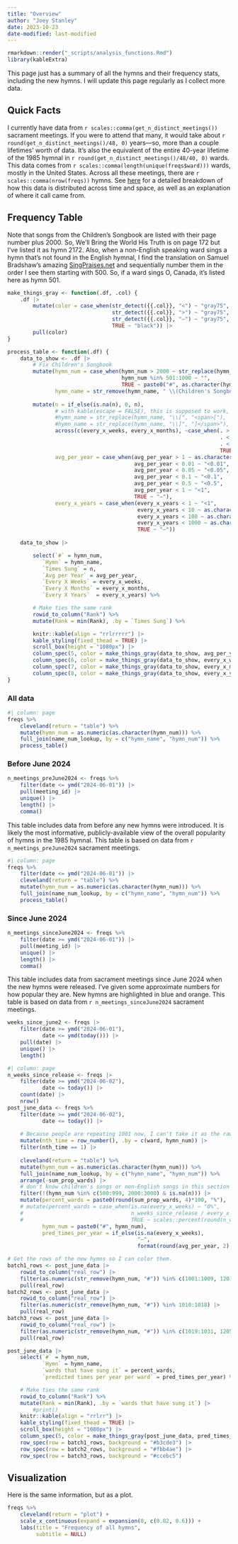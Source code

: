 ```yaml
---
title: "Overview"
author: "Joey Stanley"
date: 2023-10-23
date-modified: last-modified
---
```


```r
rmarkdown::render("_scripts/analysis_functions.Rmd")
library(kableExtra)
```

This page just has a summary of all the hymns and their frequency stats, including the new hymns. I will update this page regularly as I collect more data.

## Quick Facts

I currently have data from `r scales::comma(get_n_distinct_meetings())` sacrament meetings. If you were to attend that many, it would take about `r round(get_n_distinct_meetings()/48, 0)` years---so, more than a couple lifetimes' worth of data. It's also the equivalent of the entire 40-year lifetime of the 1985 hymnal in `r round(get_n_distinct_meetings()/48/40, 0)` wards. This data comes from `r scales::comma(length(unique(freqs$ward)))` wards, mostly in the United States. Across all these meetings, there are `r scales::comma(nrow(freqs))` hymns. See [here](/posts/frequency-data) for a detailed breakdown of how this data is distributed across time and space, as well as an explanation of where it call came from. 


## Frequency Table

Note that songs from the Children's Songbook are listed with their page number plus 2000. So, <hymn>We'll Bring the World His Truth</hymn> is on page 172 but I've listed it as hymn 2172. Also, when a non-English speaking ward sings a hymn that's not found in the English hymnal, I find the translation on Samuel Bradshaw's amazing [SingPraises.net](https://singpraises.net/collections?lang=nl&category=book) and sequentially number them in the order I see them starting with 500. So, if a ward sings <hymn>O, Canada</hymn>, it's listed here as hymn 501.

::: {.panel-tabset}

```r
make_things_gray <- function(.df, .col) {
    .df |> 
        mutate(color = case_when(str_detect({{.col}}, "<") ~ "gray75",
                                 str_detect({{.col}}, ">") ~ "gray75",
                                 str_detect({{.col}}, "—") ~ "gray75",
                                 TRUE ~ "black")) |> 
        pull(color)
}

process_table <- function(.df) {
    data_to_show <- .df |> 
        # Fix Children's Songbook
        mutate(hymn_num = case_when(hymn_num > 2000 ~ str_replace(hymn_num, "\\A20*", "CS #"), 
                                    hymn_num %in% 501:1000 ~ "",
                                    TRUE ~ paste0("#", as.character(hymn_num))),
               hymn_name = str_remove(hymn_name, " \\(Children's Songbook\\)")) |>
        
        mutate(n = if_else(is.na(n), 0, n),
               # with kable(escape = FALSE), this is supposed to work, I think, but it doesn't
               #hymn_name = str_replace(hymn_name, "\\[", "<span>["),
               #hymn_name = str_replace(hymn_name, "\\]", "]</span>"),
               across(c(every_x_weeks, every_x_months), ~case_when(. > 100 ~ ">100", 
                                                                   . < 10 ~ as.character(format(round(., 1), nsmall = 1)),
                                                                   . < 100 ~ as.character(round(.)),
                                                                   TRUE ~ "—")),
               avg_per_year = case_when(avg_per_year > 1 ~ as.character(format(round(avg_per_year, 2), nsmall = 2)),
                                        avg_per_year < 0.01 ~ "<0.01",
                                        avg_per_year < 0.05 ~ "<0.05",
                                        avg_per_year < 0.1 ~ "<0.1",
                                        avg_per_year < 0.5 ~ "<0.5",
                                        avg_per_year < 1 ~ "<1",
                                        TRUE ~ "—"),
               every_x_years = case_when(every_x_years < 1 ~ "<1",
                                         every_x_years < 10 ~ as.character(round(every_x_years, 1)),
                                         every_x_years < 100 ~ as.character(round(every_x_years)),
                                         every_x_years < 1000 ~ as.character(round(every_x_years/10)*10),
                                         TRUE ~ "—"))
        
    data_to_show |> 

        select(`#` = hymn_num,
           `Hymn` = hymn_name,
           `Times Sung` = n,
           `Avg per Year` = avg_per_year,
           `Every X Weeks` = every_x_weeks,
           `Every X Months` = every_x_months,
           `Every X Years`  = every_x_years) %>%

        # Make ties the same rank
        rowid_to_column("Rank") %>%
        mutate(Rank = min(Rank), .by = `Times Sung`) %>%

        knitr::kable(align = "rrlrrrrr") |>
        kable_styling(fixed_thead = TRUE) |>
        scroll_box(height = "1080px") |>
        column_spec(5, color = make_things_gray(data_to_show, avg_per_year)) |>
        column_spec(6, color = make_things_gray(data_to_show, every_x_weeks)) |>
        column_spec(7, color = make_things_gray(data_to_show, every_x_months)) |>
        column_spec(8, color = make_things_gray(data_to_show, every_x_years))
}
```


### All data

```r
#| column: page
freqs %>%
    cleveland(return = "table") %>%
    mutate(hymn_num = as.numeric(as.character(hymn_num))) %>%
    full_join(name_num_lookup, by = c("hymn_name", "hymn_num")) %>%
    process_table()
```

### Before June 2024

```r
n_meetings_preJune2024 <- freqs %>%
    filter(date <= ymd("2024-06-01")) |> 
    pull(meeting_id) |> 
    unique() |> 
    length() |> 
    comma()
```


This table includes data from before any new hymns were introduced. It is likely the most informative, publicly-available view of the overall popularity of hymns in the 1985 hymnal. This table is based on data from `r n_meetings_preJune2024` sacrament meetings. 

```r
#| column: page
freqs %>%
    filter(date <= ymd("2024-06-01")) |> 
    cleveland(return = "table") %>%
    mutate(hymn_num = as.numeric(as.character(hymn_num))) %>%
    full_join(name_num_lookup, by = c("hymn_name", "hymn_num")) %>%
    process_table()
```


### Since June 2024

```r
n_meetings_sinceJune2024 <- freqs %>%
    filter(date >= ymd("2024-06-01")) |> 
    pull(meeting_id) |> 
    unique() |> 
    length() |> 
    comma()
```


This table includes data from sacrament meetings since June 2024 when the new hymns were released. I've given some approximate numbers for how popular they are. New hymns are highlighted in blue and orange. This table is based on data from `r n_meetings_sinceJune2024` sacrament meetings.

```r
weeks_since_june2 <- freqs |> 
    filter(date >= ymd("2024-06-01"),
           date <= ymd(today())) |> 
    pull(date) |> 
    unique() |> 
    length()
```


```r
#| column: page
n_weeks_since_release <- freqs |> 
    filter(date >= ymd("2024-06-02"),
           date <= today()) |> 
    count(date) |> 
    nrow()
post_june_data <- freqs %>%
    filter(date >= ymd("2024-06-02"),
           date <= today()) |>
    
    # Because people are repeating 1001 now, I can't take it as the raw frequency. I'll have to remove duplicates.
    mutate(nth_time = row_number(), .by = c(ward, hymn_num)) |>
    filter(nth_time == 1) |>
    
    cleveland(return = "table") %>%
    mutate(hymn_num = as.numeric(as.character(hymn_num))) %>%
    full_join(name_num_lookup, by = c("hymn_name", "hymn_num")) %>%
    arrange(-sum_prop_wards) |> 
    # don't know children's songs or non-English songs in this section
    filter(!(hymn_num %in% c(500:999, 2000:3000) & is.na(n))) |>
    mutate(percent_wards = paste0(round(sum_prop_wards, 4)*100, "%"),
    # mutate(percent_wards = case_when(is.na(every_x_weeks) ~ "0%",
    #                                  n_weeks_since_release / every_x_weeks > 0.9 ~ "almost all",
    #                                  TRUE ~ scales::percent(round(n_weeks_since_release / every_x_weeks, 3))),
           hymn_num = paste0("#", hymn_num),
           pred_times_per_year = if_else(is.na(every_x_weeks),
                                         "—",
                                         format(round(avg_per_year, 2), nsmall = 1)))

# Get the rows of the new hymns so I can color them.
batch1_rows <- post_june_data |> 
    rowid_to_column("real_row") |> 
    filter(as.numeric(str_remove(hymn_num, "#")) %in% c(1001:1009, 1201:1204)) |> 
    pull(real_row)
batch2_rows <- post_june_data |> 
    rowid_to_column("real_row") |> 
    filter(as.numeric(str_remove(hymn_num, "#")) %in% 1010:1018) |> 
    pull(real_row)
batch3_rows <- post_june_data |> 
    rowid_to_column("real_row") |> 
    filter(as.numeric(str_remove(hymn_num, "#")) %in% c(1019:1031, 1205:1206)) |> 
    pull(real_row)

post_june_data |> 
    select(`#` = hymn_num,
           `Hymn` = hymn_name,
           `wards that have sung it` = percent_wards,
           `predicted times per year per ward` = pred_times_per_year) %>%

    # Make ties the same rank
    rowid_to_column("Rank") %>%
    mutate(Rank = min(Rank), .by = `wards that have sung it`) |> 
        #print()
    knitr::kable(align = "rrlrr") |> 
    kable_styling(fixed_thead = TRUE) |> 
    scroll_box(height = "1080px") |> 
    column_spec(5, color = make_things_gray(post_june_data, pred_times_per_year)) |> 
    row_spec(row = batch1_rows, background = "#b3cde3") |>  
    row_spec(row = batch2_rows, background = "#fbb4ae") |> 
    row_spec(row = batch3_rows, background = "#ccebc5")
```



:::


## Visualization

Here is the same information, but as a plot.

```r
freqs %>%
    cleveland(return = "plot") + 
    scale_x_continuous(expand = expansion(0, c(0.02, 0.6))) + 
    labs(title = "Frequency of all hymns",
         subtitle = NULL)
```

